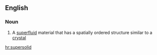 ==English==

===Noun===
{{wikipedia}}
{{en-noun}}

#{{physics}} A [[superfluid]] material that has a spatially ordered structure similar to a [[crystal]]

[[hr:supersolid]]